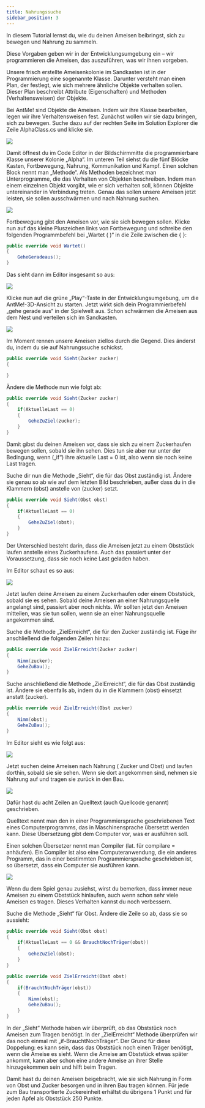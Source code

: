 ```yaml
---
title: Nahrungssuche
sidebar_position: 3
---
```


In diesem Tutorial lernst du, wie du deinen Ameisen beibringst, sich zu bewegen und Nahrung zu sammeln.

Diese Vorgaben geben wir in der Entwicklungsumgebung ein – wir programmieren die Ameisen, das auszuführen, was wir ihnen vorgeben.

Unsere frisch erstellte Ameisenkolonie im Sandkasten ist in der Programmierung eine sogenannte Klasse. Darunter versteht man einen Plan, der festlegt, wie sich mehrere ähnliche Objekte verhalten sollen. Dieser Plan beschreibt Attribute (Eigenschaften) und Methoden (Verhaltensweisen) der Objekte.

Bei AntMe! sind Objekte die Ameisen. Indem wir ihre Klasse bearbeiten, legen wir ihre Verhaltensweisen fest. Zunächst wollen wir sie dazu bringen, sich zu bewegen.
Suche dazu auf der rechten Seite im Solution Explorer die Zeile AlphaClass.cs und klicke sie.

![](/img/tutorials/nahrungssuche/Lektion4_1.png)

Damit öffnest du im Code Editor in der Bildschirmmitte die programmierbare Klasse unserer Kolonie „Alpha“. Im unteren Teil siehst du die fünf Blöcke Kasten, Fortbewegung, Nahrung, Kommunikation und Kampf. Einen solchen Block nennt man „Methode“. 
Als Methoden bezeichnet man Unterprogramme, die das Verhalten von Objekten beschreiben. 
Indem man einem einzelnen Objekt vorgibt, wie er sich verhalten soll, können Objekte untereinander in Verbindung treten. 
Genau das sollen unsere Ameisen jetzt leisten, sie sollen ausschwärmen und nach Nahrung suchen.


![](/img/tutorials/nahrungssuche/Lektion4_2.png)

Fortbewegung gibt den Ameisen vor, wie sie sich bewegen sollen. Klicke nun auf das kleine Pluszeichen links von Fortbewegung und schreibe den folgenden Programmbefehl bei „Wartet ( )“ in die Zeile zwischen die { }:

```cs
public override void Wartet()
{
    GeheGeradeaus();
}
```

Das sieht dann im Editor insgesamt so aus:

![](/img/tutorials/nahrungssuche/Lektion4_4.png)

Klicke nun auf die grüne „Play“-Taste in der Entwicklungsumgebung, um die AntMe!-3D-Ansicht zu starten. 
Jetzt wirkt sich dein Programmierbefehl „gehe gerade aus“ in der Spielwelt aus. Schon schwärmen die Ameisen aus dem Nest und verteilen sich im Sandkasten.

![](/img/tutorials/nahrungssuche/Lektion4_5.png)

Im Moment rennen unsere Ameisen ziellos durch die Gegend. Dies änderst du, indem du sie auf Nahrungssuche schickst.

```cs
public override void Sieht(Zucker zucker)
{

}
```

Ändere die Methode nun wie folgt ab:

```cs
public override void Sieht(Zucker zucker)
{
    if(AktuelleLast == 0)
    {
        GeheZuZiel(zucker);
    }
}
```

Damit gibst du deinen Ameisen vor, dass sie sich zu einem Zuckerhaufen bewegen sollen, sobald sie ihn sehen. Dies tun sie aber nur unter der Bedingung, wenn („if“) ihre aktuelle Last = 0 ist, also wenn sie noch keine Last tragen.

Suche dir nun die Methode „Sieht“, die für das Obst zuständig ist. Ändere sie genau so ab wie auf dem letzten Bild beschrieben, außer dass du in die Klammern (obst) anstelle von (zucker) setzt. 

```cs
public override void Sieht(Obst obst)
{
    if(AktuelleLast == 0)
    {
        GeheZuZiel(obst);
    }
}
```

Der Unterschied besteht darin, dass die Ameisen jetzt zu einem Obststück laufen anstelle eines Zuckerhaufens. Auch das passiert unter der Voraussetzung, dass sie noch keine Last geladen haben.

Im Editor schaut es so aus:

![](/img/tutorials/nahrungssuche/Lektion4_8.png)

Jetzt laufen deine Ameisen zu einem Zuckerhaufen oder einem Obststück, sobald sie es sehen. Sobald deine Ameisen an einer Nahrungsquelle angelangt sind, passiert aber noch nichts. 
Wir sollten jetzt den Ameisen mitteilen, was sie tun sollen, wenn sie an einer Nahrungsquelle angekommen sind.

Suche die Methode „ZielErreicht“, die für den Zucker zuständig ist. Füge ihr anschließend die folgenden Zeilen hinzu:

```cs
public override void ZielErreicht(Zucker zucker)
{
    Nimm(zucker);
    GeheZuBau();
}
```

Suche anschließend die Methode „ZielErreicht“, die für das Obst zuständig ist. Ändere sie ebenfalls ab, indem du in die Klammern (obst) einsetzt anstatt (zucker).

```cs
public override void ZielErreicht(Obst zucker)
{
    Nimm(obst);
    GeheZuBau();
}
```

Im Editor sieht es wie folgt aus:

![](/img/tutorials/nahrungssuche/Lektion4_10.png)

Jetzt suchen deine Ameisen nach Nahrung ( Zucker und Obst) und laufen dorthin, sobald sie sie sehen. Wenn sie dort angekommen sind, nehmen sie Nahrung auf und tragen sie zurück in den Bau.

![](/img/tutorials/nahrungssuche/Lektion4_11.png)

Dafür hast du acht Zeilen an Quelltext (auch Quellcode genannt) geschrieben. 

Quelltext nennt man den in einer Programmiersprache geschriebenen Text eines Computerprogramms, das in Maschinensprache übersetzt werden kann. 
Diese Übersetzung gibt dem Computer vor, was er ausführen soll. 

Einen solchen Übersetzer nennt man Compiler (lat. für compilare = anhäufen). 
Ein Compiler ist also eine Computeranwendung, die ein anderes Programm, das in einer bestimmten Programmiersprache geschrieben ist, so übersetzt, dass ein Computer sie ausführen kann.


![](/img/tutorials/nahrungssuche/Lektion4_12.png)

Wenn du dem Spiel genau zusiehst, wirst du bemerken, dass immer neue Ameisen zu einem Obststück hinlaufen, auch wenn schon sehr viele Ameisen es tragen. 
Dieses Verhalten kannst du noch verbessern.

Suche die Methode „Sieht“ für Obst. Ändere die Zeile so ab, dass sie so aussieht:

```cs
public override void Sieht(Obst obst)
{
    if(AktuelleLast == 0 && BrauchtNochTräger(obst))
    {
        GeheZuZiel(obst);
    }
}
```

```cs
public override void ZielErreicht(Obst obst)
{
    if(BrauchtNochTräger(obst))
    {
        Nimm(obst);
        GeheZuBau();
    }
}
```

In der „Sieht“ Methode haben wir überprüft, ob das Obststück noch Ameisen zum Tragen benötigt. 
In der „ZielErreicht“ Methode überprüfen wir das noch einmal mit „if-BrauchtNochTräger“. 
Der Grund für diese Doppelung: es kann sein, dass das Obststück noch einen Träger benötigt, wenn die Ameise es sieht. 
Wenn die Ameise am Obststück etwas später ankommt, kann aber schon eine andere Ameise an ihrer Stelle hinzugekommen sein und hilft beim Tragen.

Damit hast du deinen Ameisen beigebracht, wie sie sich Nahrung in Form von Obst und Zucker besorgen und in ihren Bau tragen können. Für jede zum Bau transportierte Zuckereinheit erhältst du übrigens 1 Punkt und für jeden Apfel als Obststück 250 Punkte.